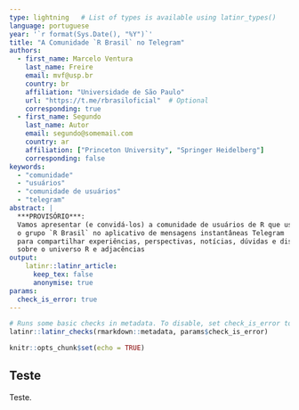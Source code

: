 ```yaml
---
type: lightning   # List of types is available using latinr_types()
language: portuguese
year: '`r format(Sys.Date(), "%Y")`' 
title: "A Comunidade `R Brasil` no Telegram"
authors:
  - first_name: Marcelo Ventura
    last_name: Freire
    email: mvf@usp.br
    country: br
    affiliation: "Universidade de São Paulo"
    url: "https://t.me/rbrasiloficial"  # Optional 
    corresponding: true
  - first_name: Segundo 
    last_name: Autor
    email: segundo@somemail.com
    country: ar
    affiliation: ["Princeton University", "Springer Heidelberg"]
    corresponding: false
keywords: 
  - "comunidade"
  - "usuários"
  - "comunidade de usuários"
  - "telegram"
abstract: |
  ***PROVISÓRIO***: 
  Vamos apresentar (e convidá-los) a comunidade de usuários de R que usam 
  o grupo `R Brasil` no aplicativo de mensagens instantâneas Telegram 
  para compartilhar experiências, perspectivas, notícias, dúvidas e discussões
  sobre o universo R e adjacências
output: 
    latinr::latinr_article:
      keep_tex: false
      anonymise: true
params: 
  check_is_error: true
---
```


```r
# Runs some basic checks in metadata. To disable, set check_is_error to FALSE
latinr::latinr_checks(rmarkdown::metadata, params$check_is_error)
```

```r
knitr::opts_chunk$set(echo = TRUE)
```

## Teste

Teste.
